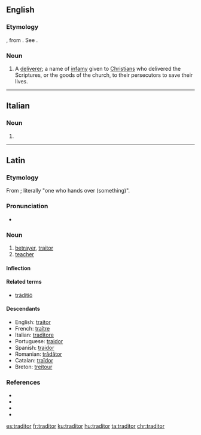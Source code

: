 ==English==

===Etymology===
{{etyl|la|en}} {{m|la|traditor||betrayer}}, from {{term|trado||I hand over}}. See {{term|traitor}}.

===Noun===
{{en-noun|s|traditores}}

# A [[deliverer]]; a name of [[infamy]] given to [[Christian]]s who delivered the Scriptures, or the goods of the church, to their persecutors to save their lives.
#: {{rfquotek|Milner}}

{{Webster 1913}}

----

==Italian==

===Noun===
{{head|it|noun|g=m|invariable}}

# {{apocopic form of|traditore|lang=it}}

----

==Latin==

===Etymology===
From {{m|la|trādō||give up, hand over}}; literally "one who hands over (something)".

===Pronunciation===
* {{la-IPA|trāditor}}

===Noun===
{{la-noun|trāditor|trāditōris|m|third}}

# [[betrayer]], [[traitor]]
# [[teacher]]

====Inflection====
{{la-decl-3rd|trāditor}}

====Related terms====
* [[traditio|trāditiō]]

====Descendants====
* English: [[traitor]]
* French: [[traître]]
* Italian: [[traditore]]
* Portuguese: [[traidor]]
* Spanish: [[traidor]]
* Romanian: [[trădător]]
* Catalan: [[traïdor]]
* Breton: [[treitour]]

===References===
* {{R:L&S}}
* {{R:Elementary Lewis}}
* {{R:du Cange}}
* {{R:Gaffiot}}

[[es:traditor]]
[[fr:traditor]]
[[ku:traditor]]
[[hu:traditor]]
[[ta:traditor]]
[[chr:traditor]]
